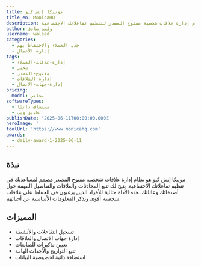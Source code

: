 ```yaml
---
title: مونيكا إتش كيو
title_en: MonicaHQ
description: نظام إدارة علاقات شخصية مفتوح المصدر لتنظيم تفاعلاتك الاجتماعية
author: وليد صادق
username: waleed
categories:
  - جذب العملاء والاحتفاظ بهم
  - إدارة الأعمال
tags:
  - إدارة-علاقات-العملاء
  - شخصي
  - مفتوح-المصدر
  - إدارة-العلاقات
  - إدارة-جهات-الاتصال
pricing:
  model: مجاني
softwareTypes:
  - مستضاف ذاتيًا
  - تطبيق ويب
publishDate: '2025-06-11T00:00:00.000Z'
heroImage: ''
toolUrl: 'https://www.monicahq.com'
awards:
  - daily-award-1-2025-06-11
---
```

## نبذة
مونيكا إتش كيو هو نظام إدارة علاقات شخصية مفتوح المصدر مصمم لمساعدتك في تنظيم تفاعلاتك الاجتماعية. يتيح لك تتبع المحادثات والعلاقات والتفاصيل المهمة حول أصدقائك وعائلتك. هذه الأداة مثالية للأفراد الذين يرغبون في الحفاظ على علاقات شخصية أقوى وتذكر المعلومات الأساسية عن أحبائهم.

## المميزات
- تسجيل التفاعلات والأنشطة
- إدارة جهات الاتصال والعلاقات
- تعيين تذكيرات للمتابعات
- تتبع التواريخ والأحداث الهامة
- استضافة ذاتية لخصوصية البيانات
